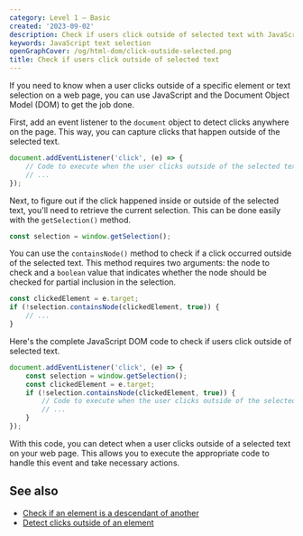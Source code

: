 ```yaml
---
category: Level 1 — Basic
created: '2023-09-02'
description: Check if users click outside of selected text with JavaScript DOM
keywords: JavaScript text selection
openGraphCover: /og/html-dom/click-outside-selected.png
title: Check if users click outside of selected text
---
```


If you need to know when a user clicks outside of a specific element or text selection on a web page, you can use JavaScript and the Document Object Model (DOM) to get the job done.

First, add an event listener to the `document` object to detect clicks anywhere on the page. This way, you can capture clicks that happen outside of the selected text.

```js
document.addEventListener('click', (e) => {
    // Code to execute when the user clicks outside of the selected text
    // ...
});
```

Next, to figure out if the click happened inside or outside of the selected text, you'll need to retrieve the current selection. This can be done easily with the `getSelection()` method.

```js
const selection = window.getSelection();
```

You can use the `containsNode()` method to check if a click occurred outside of the selected text. This method requires two arguments: the node to check and a `boolean` value that indicates whether the node should be checked for partial inclusion in the selection.

```js
const clickedElement = e.target;
if (!selection.containsNode(clickedElement, true)) {
    // ...
}
```

Here's the complete JavaScript DOM code to check if users click outside of selected text.

```js
document.addEventListener('click', (e) => {
    const selection = window.getSelection();
    const clickedElement = e.target;
    if (!selection.containsNode(clickedElement, true)) {
        // Code to execute when the user clicks outside of the selected text
        // ...
    }
});
```

With this code, you can detect when a user clicks outside of a selected text on your web page. This allows you to execute the appropriate code to handle this event and take necessary actions.

## See also

-   [Check if an element is a descendant of another](https://phuoc.ng/collection/html-dom/check-if-an-element-is-a-descendant-of-another/)
-   [Detect clicks outside of an element](https://phuoc.ng/collection/html-dom/detect-clicks-outside-of-an-element/)
